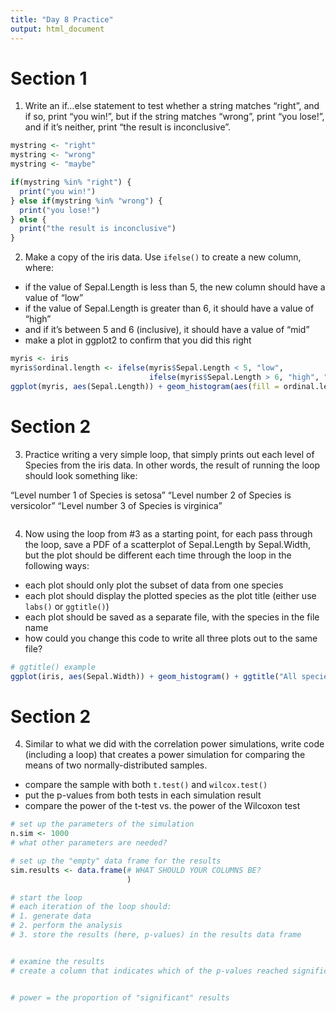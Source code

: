 ```yaml
---
title: "Day 8 Practice"
output: html_document
---
```


# Section 1

1. Write an if...else statement to test whether a string matches "right", and if so, print "you win!", but if the string matches "wrong", print "you lose!", and if it's neither, print "the result is inconclusive".

```r
mystring <- "right"
mystring <- "wrong"
mystring <- "maybe"

if(mystring %in% "right") {
  print("you win!")
} else if(mystring %in% "wrong") {
  print("you lose!")
} else {
  print("the result is inconclusive")
}

```


2. Make a copy of the iris data. Use `ifelse()` to create a new column, where:
  - if the value of Sepal.Length is less than 5, the new column should have a value of "low"
  - if the value of Sepal.Length is greater than 6, it should have a value of "high"
  - and if it's between 5 and 6 (inclusive), it should have a value of "mid"
  - make a plot in ggplot2 to confirm that you did this right
  
```r
myris <- iris
myris$ordinal.length <- ifelse(myris$Sepal.Length < 5, "low",
                               ifelse(myris$Sepal.Length > 6, "high", "mid"))
ggplot(myris, aes(Sepal.Length)) + geom_histogram(aes(fill = ordinal.length))

```


# Section 2

3. Practice writing a very simple loop, that simply prints out each level of Species from the iris data.  In other words, the result of running the loop should look something like:

"Level number 1 of Species is setosa"
"Level number 2 of Species is versicolor"
"Level number 3 of Species is virginica"

```r


```

4. Now using the loop from #3 as a starting point, for each pass through the loop, save a PDF of a scatterplot of Sepal.Length by Sepal.Width, but the plot should be different each time through the loop in the following ways:
  - each plot should only plot the subset of data from one species
  - each plot should display the plotted species as the plot title (either use `labs()` or `ggtitle()`)
  - each plot should be saved as a separate file, with the species in the file name
  - how could you change this code to write all three plots out to the same file?

```r
# ggtitle() example
ggplot(iris, aes(Sepal.Width)) + geom_histogram() + ggtitle("All species")

```

# Section 2

4. Similar to what we did with the correlation power simulations, write code (including a loop) that creates a power simulation for comparing the means of two normally-distributed samples.
  - compare the sample with both `t.test()` and `wilcox.test()`
  - put the p-values from both tests in each simulation result
  - compare the power of the t-test vs. the power of the Wilcoxon test
  
```r
# set up the parameters of the simulation
n.sim <- 1000
# what other parameters are needed?

# set up the "empty" data frame for the results
sim.results <- data.frame(# WHAT SHOULD YOUR COLUMNS BE? 
                          )

# start the loop
# each iteration of the loop should:
# 1. generate data
# 2. perform the analysis
# 3. store the results (here, p-values) in the results data frame


# examine the results
# create a column that indicates which of the p-values reached significance


# power = the proportion of "significant" results


```

